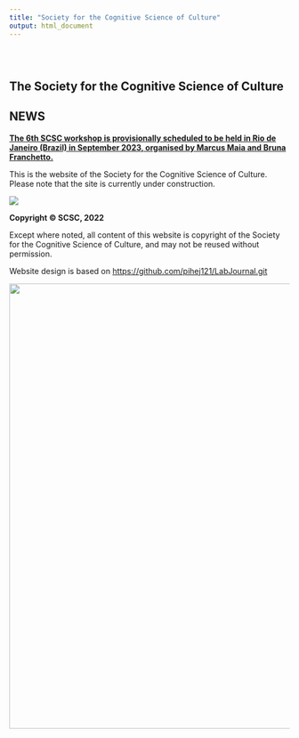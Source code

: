 ```yaml
---
title: "Society for the Cognitive Science of Culture"
output: html_document
---
```


```{=html}
<style type="text/css">
.title {
  display: none;
}

#getting-started img {
  margin-right: 50px;
}

</style>
```
<div class="row" style="padding-top: 30px;">

::: col-sm-6
# **The Society for the Cognitive Science of Culture**

## **NEWS**

[**The 6th SCSC workshop is provisionally scheduled to be held in Rio de Janeiro (Brazil) in September 2023, organised by Marcus Maia and Bruna Franchetto.**](AnnualMeeting.html)

This is the website of the Society for the Cognitive Science of Culture. Please note that the site is currently under construction.

![](images/SCSC_2.jpg)

**Copyright © SCSC, 2022**

Except where noted, all content of this website is copyright of the Society for the Cognitive Science of Culture, and may not be reused without permission.

Website design is based on <https://github.com/pihej121/LabJournal.git>
:::

::: col-sm-6
```{=html}
<!--
### [SCSC](https://scsoc.github.io)
-->
```
<a href = "https://scsoc.github.io"> ![](images/SCSC_logo.jpg){width="800"} </a>
:::
